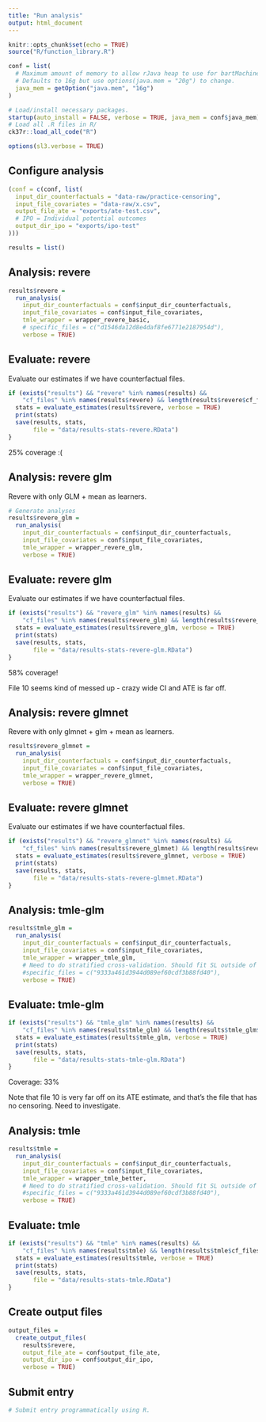 ```yaml
---
title: "Run analysis"
output: html_document
---
```


```r
knitr::opts_chunk$set(echo = TRUE)
source("R/function_library.R")

conf = list(
  # Maximum amount of memory to allow rJava heap to use for bartMachine.
  # Defaults to 16g but use options(java.mem = "20g") to change.
  java_mem = getOption("java.mem", "16g")
)

# Load/install necessary packages.
startup(auto_install = FALSE, verbose = TRUE, java_mem = conf$java_mem)
# Load all .R files in R/
ck37r::load_all_code("R")

options(sl3.verbose = TRUE)
```

## Configure analysis

```r
(conf = c(conf, list(
  input_dir_counterfactuals = "data-raw/practice-censoring",
  input_file_covariates = "data-raw/x.csv",
  output_file_ate = "exports/ate-test.csv",
  # IPO = Individual potential outcomes
  output_dir_ipo = "exports/ipo-test"
)))

results = list()
```

## Analysis: revere

```r
results$revere =
  run_analysis(
    input_dir_counterfactuals = conf$input_dir_counterfactuals,
    input_file_covariates = conf$input_file_covariates,
    tmle_wrapper = wrapper_revere_basic,
    # specific_files = c("d1546da12d8e4daf8fe6771e2187954d"),
    verbose = TRUE)
```

## Evaluate: revere

Evaluate our estimates if we have counterfactual files.

```r
if (exists("results") && "revere" %in% names(results) &&
    "cf_files" %in% names(results$revere) && length(results$revere$cf_files) > 0L) {
  stats = evaluate_estimates(results$revere, verbose = TRUE)
  print(stats)
  save(results, stats,
       file = "data/results-stats-revere.RData")
}
```

25% coverage :(

## Analysis: revere glm

Revere with only GLM + mean as learners.

```r

# Generate analyses
results$revere_glm =
  run_analysis(
    input_dir_counterfactuals = conf$input_dir_counterfactuals,
    input_file_covariates = conf$input_file_covariates,
    tmle_wrapper = wrapper_revere_glm,
    verbose = TRUE)
```

## Evaluate: revere glm

Evaluate our estimates if we have counterfactual files.

```r
if (exists("results") && "revere_glm" %in% names(results) &&
    "cf_files" %in% names(results$revere_glm) && length(results$revere_glm$cf_files) > 0L) {
  stats = evaluate_estimates(results$revere_glm, verbose = TRUE)
  print(stats)
  save(results, stats,
       file = "data/results-stats-revere-glm.RData")
}
```

58% coverage!

File 10 seems kind of messed up - crazy wide CI and ATE is far off.

## Analysis: revere glmnet

Revere with only glmnet + glm + mean as learners.

```r
results$revere_glmnet =
  run_analysis(
    input_dir_counterfactuals = conf$input_dir_counterfactuals,
    input_file_covariates = conf$input_file_covariates,
    tmle_wrapper = wrapper_revere_glmnet,
    verbose = TRUE)
```

## Evaluate: revere glmnet

Evaluate our estimates if we have counterfactual files.

```r
if (exists("results") && "revere_glmnet" %in% names(results) &&
    "cf_files" %in% names(results$revere_glmnet) && length(results$revere_glmnet$cf_files) > 0L) {
  stats = evaluate_estimates(results$revere_glmnet, verbose = TRUE)
  print(stats)
  save(results, stats,
       file = "data/results-stats-revere-glmnet.RData")
}
```

## Analysis: tmle-glm

```r
results$tmle_glm =
  run_analysis(
    input_dir_counterfactuals = conf$input_dir_counterfactuals,
    input_file_covariates = conf$input_file_covariates,
    tmle_wrapper = wrapper_tmle_glm,
    # Need to do stratified cross-validation. Should fit SL outside of tmle.
    #specific_files = c("9333a461d3944d089ef60cdf3b88fd40"),
    verbose = TRUE)
```

## Evaluate: tmle-glm

```r
if (exists("results") && "tmle_glm" %in% names(results) &&
    "cf_files" %in% names(results$tmle_glm) && length(results$tmle_glm$cf_files) > 0L) {
  stats = evaluate_estimates(results$tmle_glm, verbose = TRUE)
  print(stats)
  save(results, stats,
       file = "data/results-stats-tmle-glm.RData")
}
```

Coverage: 33%

Note that file 10 is very far off on its ATE estimate, and that's the file that has no censoring. Need to investigate.

## Analysis: tmle

```r
results$tmle =
  run_analysis(
    input_dir_counterfactuals = conf$input_dir_counterfactuals,
    input_file_covariates = conf$input_file_covariates,
    tmle_wrapper = wrapper_tmle_better,
    # Need to do stratified cross-validation. Should fit SL outside of tmle.
    #specific_files = c("9333a461d3944d089ef60cdf3b88fd40"),
    verbose = TRUE)
```

## Evaluate: tmle

```r
if (exists("results") && "tmle" %in% names(results) &&
    "cf_files" %in% names(results$tmle) && length(results$tmle$cf_files) > 0L) {
  stats = evaluate_estimates(results$tmle, verbose = TRUE)
  print(stats)
  save(results, stats,
       file = "data/results-stats-tmle.RData")
}
```

## Create output files

```r
output_files =
  create_output_files(
    results$revere,
    output_file_ate = conf$output_file_ate,
    output_dir_ipo = conf$output_dir_ipo,
    verbose = TRUE)
```

## Submit entry

```r
# Submit entry programmatically using R.
```